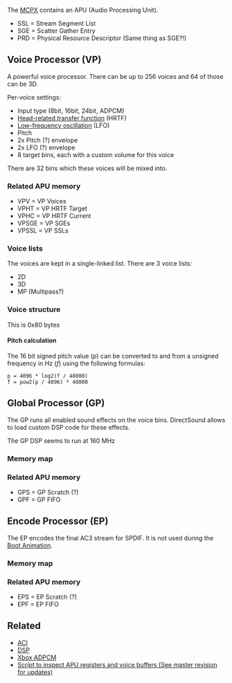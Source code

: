The [[MCPX]] contains an APU (Audio Processing Unit).

* SSL = Stream Segment List
* SGE = Scatter Gather Entry
* PRD = Physical Resource Descriptor (Same thing as SGE?!)

== Voice Processor (VP) ==

A powerful voice processor. There can be up to 256 voices{{citation needed}} and 64{{citation needed}} of those can be 3D.

Per-voice settings:
* Input type (8bit, 16bit, 24bit, ADPCM)
* [[wikipedia:Head-related transfer function|Head-related transfer function]] (HRTF)
* [[wikipedia:Low-frequency oscillation|Low-frequency oscillation]] (LFO)
* Pitch
* 2x Pitch (?) envelope
* 2x LFO (?) envelope
* 8 target bins, each with a custom volume for this voice

There are 32 bins which these voices will be mixed into.

=== Related APU memory ===

* VPV = VP Voices
* VPHT = VP HRTF Target
* VPHC = VP HRTF Current
* VPSGE = VP SGEs
* VPSSL = VP SSLs

=== Voice lists ===

The voices are kept in a single-linked list. There are 3 voice lists:

* 2D
* 3D
* MP (Multipass?)

=== Voice structure ===

This is 0x80 bytes

==== Pitch calculation ====

The 16 bit signed pitch value (''p'') can be converted to and from a unsigned frequency in Hz (''f'') using the following formulas:

<pre>
p = 4096 * log2(f / 48000)
f = pow2(p / 4096) * 48000
</pre>

== Global Processor (GP) ==

The GP runs all enabled sound effects on the voice bins. DirectSound allows to load custom DSP code for these effects.

The GP DSP seems to run at 160 MHz

=== Memory map ===

=== Related APU memory ===

* GPS = GP Scratch (?)
* GPF = GP FIFO

== Encode Processor (EP) ==

The EP encodes the final AC3 stream for SPDIF. {{FIXME|reason=It might do more than just that; what does it do in analog mode for example?}}
It is not used during the [[Boot Animation]].

=== Memory map ===

=== Related APU memory ===

* EPS = EP Scratch (?)
* EPF = EP FIFO

== Related ==

* [[ACI]]
* [[DSP]]
* [[Xbox ADPCM]]
* [https://github.com/JayFoxRox/xbox-tools/blob/5e114f24e4a83bd626f31674e024f439f3709d19/python-scripts/dsp.py Script to inspect APU registers and voice buffers (See master revision for updates)]